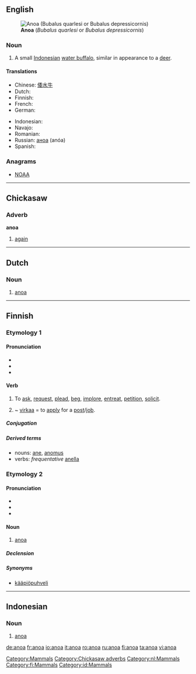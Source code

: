 {{wikipedia}}
==English==
[[Image:Anoa 3.jpg|right|thumb|'''Anoa''' (''Bubalus quarlesi'' or ''Bubalus depressicornis'')]]

===Noun===
{{en-noun}}

# A small [[Indonesian]] [[water buffalo]], similar in appearance to a [[deer]].

====Translations====
{{trans-top|a small Indonesian water buffalo}}
* Chinese: [[倭水牛]]
* Dutch: {{t-|nl|anoa}}
* Finnish: {{t+|fi|anoa}}
* French: {{t+|fr|anoa}}
* German: {{t-|de|Anoa}}
{{trans-mid}}
* Indonesian: {{t-|id|anoa|xs=Indonesian}}
* Navajo: {{tø|nv|hodíłchʼil ayáníchilí}}
* Romanian: {{t+|ro|anoa|m}}
* Russian: [[аноа]] (anóa) {{m}}
* Spanish: {{t-|es|anoa|m}}
{{trans-bottom}}

===Anagrams===
* [[NOAA#English|NOAA]]

[[Category:Mammals]]

----

==Chickasaw==

===Adverb===
'''anoa'''

# [[again]]

[[Category:Chickasaw adverbs]]

----

==Dutch==

===Noun===
{{nl-noun|anoa's|dim=*}}

# [[#English|anoa]]

[[Category:nl:Mammals]]

----

==Finnish==
{{Finnish index|a|n}}

===Etymology 1===

====Pronunciation====
* {{hyphenation|a|no|a}}
* {{rhymes|ɑnoɑ|lang=fi}}
* {{IPA|lang=fi|/ˈɑnoɑˣ/}}

====Verb====
{{infl|fi|verb}}

# {{transitive}} To [[ask]], [[request]], [[plead]], [[beg]], [[implore]], [[entreat]], [[petition]], [[solicit]].
# {{transitive}} ~ [[virka]]a = to [[apply]] for a [[post]]/[[job]].

=====Conjugation=====
{{fi-conj-sanoa|an}}

=====Derived terms=====
* nouns: [[ane#Finnish|ane]], [[anomus]]
* verbs: ''frequentative'' [[anella]]

===Etymology 2===

====Pronunciation====
* {{hyphenation|a|no|a}}
* {{rhymes|ɑnoɑ|lang=fi}}
* {{IPA|lang=fi|/ˈɑnoɑ/}}

====Noun====
{{infl|fi|noun}}

# [[#English|anoa]]

=====Declension=====
{{fi-decl-kulkija|ano|a|}}

=====Synonyms=====
* [[kääpiöpuhveli]]

[[Category:fi:Mammals]]

----

==Indonesian==
{{wikipedia|lang=id}}

===Noun===
{{infl|id|noun}}

# [[anoa]]

[[Category:id:Mammals]]

[[de:anoa]]
[[fr:anoa]]
[[io:anoa]]
[[it:anoa]]
[[ro:anoa]]
[[ru:anoa]]
[[fi:anoa]]
[[ta:anoa]]
[[vi:anoa]]
